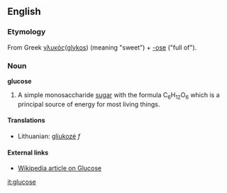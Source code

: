==English==
===Etymology===
From Greek [[γλυκός]]([[glykos]]) (meaning "sweet") + [[-ose]] ("full of").
===Noun===
'''glucose'''
#A simple monosaccharide [[sugar]] with the formula C<sub>6</sub>H<sub>12</sub>O<sub>6</sub> which is a principal source of energy for most living things.

====Translations====
*Lithuanian: [[gliukozė]] ''f''

====External links====
*[[w:glucose|Wikipedia article on Glucose]]

[[it:glucose]]